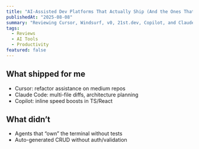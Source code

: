 ```yaml
---
title: "AI‑Assisted Dev Platforms That Actually Ship (And the Ones That Don’t)"
publishedAt: "2025-08-08"
summary: "Reviewing Cursor, Windsurf, v0, 21st.dev, Copilot, and Claude Code—clear wins, painful misses, and honest recommendations."
tags:
  - Reviews
  - AI Tools
  - Productivity
featured: false
---
```


## What shipped for me
- Cursor: refactor assistance on medium repos
- Claude Code: multi-file diffs, architecture planning
- Copilot: inline speed boosts in TS/React

## What didn’t
- Agents that “own” the terminal without tests
- Auto-generated CRUD without auth/validation

